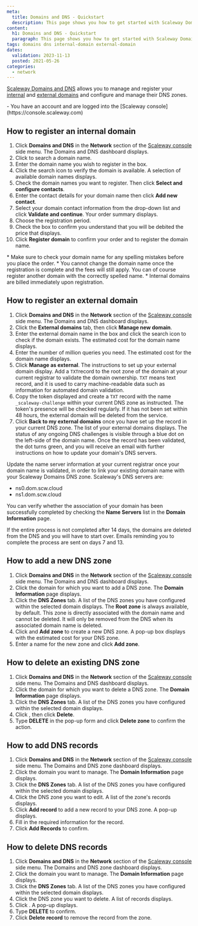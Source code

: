 ```yaml
---
meta:
  title: Domains and DNS - Quickstart
  description: This page shows you how to get started with Scaleway Domains and DNS.
content:
  h1: Domains and DNS - Quickstart
  paragraph: This page shows you how to get started with Scaleway Domains and DNS.
tags: domains dns internal-domain external-domain
dates:
  validation: 2023-11-13
  posted: 2021-05-26
categories:
  - network
---
```


[Scaleway Domains and DNS](https://www.scaleway.com/en/dns/) allows you to manage and register your [internal](/network/domains-and-dns/concepts/#internal-domain) and [external domains](/network/domains-and-dns/concepts/#external-domain) and configure and manage their DNS zones.

<Macro id="requirements" >

<Message type="requirement">
  - You have an account and are logged into the [Scaleway console](https://console.scaleway.com)
</Message>

## How to register an internal domain

1. Click **Domains and DNS** in the **Network** section of the [Scaleway console](https://console.scaleway.com) side menu. The Domains and DNS dashboard displays.
2. Click <Icon name="plus" /> to search a domain name.
3. Enter the domain name you wish to register in the box.
4. Click the search icon to verify the domain is available. A selection of available domain names displays.
5. Check the domain names you want to register. Then click **Select and configure contacts**.
6. Enter the contact details for your domain name then click **Add new contact**.
7. Select your domain contact information from the drop-down list and click **Validate and continue**. Your order summary displays.
8. Choose the registration period.
9. Check the box to confirm you understand that you will be debited the price that displays.
10. Click **Register domain** to confirm your order and to register the domain name.

<Message type="important">
  * Make sure to check your domain name for any spelling mistakes before you place the order.
  * You cannot change the domain name once the registration is complete and the fees will still apply. You can of course register another domain with the correctly spelled name.
  * Internal domains are billed immediately upon registration.
</Message>

## How to register an external domain

1. Click **Domains and DNS** in the **Network** section of the [Scaleway console](https://console.scaleway.com) side menu. The Domains and DNS dashboard displays.
2. Click the **External domains** tab, then click <Icon name="plus" /> **Manage new domain**.
3. Enter the external domain name in the box and click the search icon to check if the domain exists. The estimated cost for the domain name displays.
4. Enter the number of million queries you need. The estimated cost for the domain name displays.
5. Click **Manage as external**. The instructions to set up your external domain display. Add a `TXT`record to the root zone of the domain at your current registrar to validate the domain ownership.
    <Message type="note">
      `TXT` means text record, and it is used to carry machine-readable data such as information for automated domain validation.
    </Message>
6.  Copy the token displayed and create a `TXT` record with the name `_scaleway-challenge` within your current DNS zone as instructed.
    <Message type="important">
      The token's presence will be checked regularly. If it has not been set within 48 hours, the external domain will be deleted from the service.
    </Message>
7. Click **Back to my external domains** once you have set up the record in your current DNS zone. The list of your external domains displays.
The status of any ongoing DNS challenges is visible through a blue dot on the left-side of the domain name.
Once the record has been validated, the dot turns green, and you will receive an email with further instructions on how to update your domain's DNS servers.

Update the name server information at your current registrar once your domain name is validated, in order to link your existing domain name with your Scaleway Domains DNS zone.
<Message type="note">
  Scaleway's DNS servers are:
  * ns0.dom.scw.cloud
  * ns1.dom.scw.cloud
</Message>

You can verify whether the association of your domain has been successfully completed by checking the **Name Servers** list in the **Domain Information** page.

<Message type="important">
  If the entire process is not completed after 14 days, the domains are deleted from the DNS and you will have to start over. Emails reminding you to complete the process are sent on days 7 and 13.
</Message>


## How to add a new DNS zone

1. Click **Domains and DNS** in the **Network** section of the [Scaleway console](https://console.scaleway.com) side menu. The Domains and DNS dashboard displays.
2. Click the domain for which you want to add a DNS zone. The **Domain Information** page displays.
3. Click the **DNS Zones** tab. A list of the DNS zones you have configured within the selected domain displays.
    <Message type="note">
      The **Root zone** is always available, by default. This zone is directly associated with the domain name and cannot be deleted. It will only be removed from the DNS when its associated domain name is deleted.
    </Message>
4. Click <Icon name="plus" /> and **Add zone** to create a new DNS zone. A pop-up box displays with the estimated cost for your DNS zone.
5. Enter a name for the new zone and click **Add zone**.

## How to delete an existing DNS zone

1. Click **Domains and DNS** in the **Network** section of the [Scaleway console](https://console.scaleway.com) side menu. The Domains and DNS dashboard displays.
2. Click the domain for which you want to delete a DNS zone. The **Domain Information** page displays.
3. Click the **DNS Zones** tab. A list of the DNS zones you have configured within the selected domain displays.
4. Click <Icon name="more" />, then click **Delete**.
5. Type **DELETE** in the pop-up form and click **Delete zone** to confirm the action.


## How to add DNS records

1. Click **Domains and DNS** in the **Network** section of the [Scaleway console](https://console.scaleway.com) side menu. The Domains and DNS zone dashboard displays.
2. Click the domain you want to manage. The **Domain Information** page displays.
3. Click the **DNS Zones** tab. A list of the DNS zones you have configured within the selected domain displays.
4. Click the DNS zone you want to edit. A list of the zone's records displays.
5. Click <Icon name="plus" /> **Add record** to add a new record to your DNS zone. A pop-up displays.
6. Fill in the required information for the record.
7. Click **Add Records** to confirm.

## How to delete DNS records


1. Click **Domains and DNS** in the **Network** section of the [Scaleway console](https://console.scaleway.com) side menu. The Domains and DNS zone dashboard displays.
2. Click the domain you want to manage. The **Domain Information** page displays.
3. Click the **DNS Zones** tab. A list of the DNS zones you have configured within the selected domain displays.
4. Click the DNS zone you want to delete. A list of records displays.
5. Click <Icon name="delete" />. A pop-up displays.
6. Type **DELETE** to confirm.
7. Click **Delete record** to remove the record from the zone.

